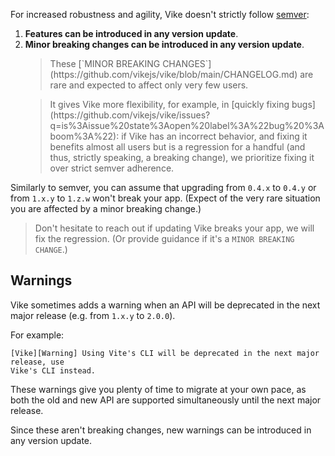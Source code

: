 For increased robustness and agility, Vike doesn't strictly follow [semver](https://semver.org):
1. **Features can be introduced in any version update**.
2. **Minor breaking changes can be introduced in any version update**.
   <blockquote>
   These [`MINOR BREAKING CHANGES`](https://github.com/vikejs/vike/blob/main/CHANGELOG.md) are rare and expected to affect only very few users.
   </blockquote>
   <blockquote>
   It gives Vike more flexibility, for example, in [quickly fixing bugs](https://github.com/vikejs/vike/issues?q=is%3Aissue%20state%3Aopen%20label%3A%22bug%20%3Aboom%3A%22): if Vike has an incorrect behavior, and fixing it benefits almost all users but is a regression for a handful (and thus, strictly speaking, a breaking change), we prioritize fixing it over strict semver adherence.
   </blockquote>

Similarly to semver, you can assume that upgrading from `0.4.x` to `0.4.y` or from `1.x.y` to `1.z.w` won't break your app. (Expect of the very rare situation you are affected by a minor breaking change.)

> Don't hesitate to reach out if updating Vike breaks your app, we will fix the regression. (Or provide guidance if it's a `MINOR BREAKING CHANGE`.)


## Warnings

Vike sometimes adds a warning when an API will be deprecated in the next major release (e.g. from `1.x.y` to `2.0.0`).

For example:

```
[Vike][Warning] Using Vite's CLI will be deprecated in the next major release, use
Vike's CLI instead.
```

These warnings give you plenty of time to migrate at your own pace, as both the old and new API are supported simultaneously until the next major release.

Since these aren't breaking changes, new warnings can be introduced in any version update.
